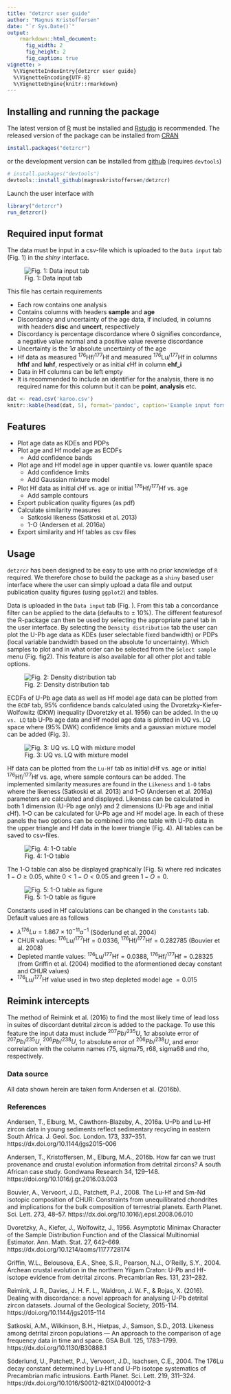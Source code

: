 ```yaml
---
title: "detzrcr user guide"
author: "Magnus Kristoffersen"
date: "`r Sys.Date()`"
output:
    rmarkdown::html_document:
      fig_width: 2
      fig_height: 2
      fig_caption: true
vignette: >
  %\VignetteIndexEntry{detzrcr user guide}
  %\VignetteEncoding{UTF-8}
  %\VignetteEngine{knitr::rmarkdown}
---
```

## Installing and running the package

The latest version of [R](https://r-project.org) must be installed and
[Rstudio](https://rstudio.com) is recommended.
The released version of the package can be installed from
[CRAN](https://CRAN.R-project.org/package=detzrcr)

```r
install.packages("detzrcr")
```
or the development version can be installed from 
[github](https://github.com/magnuskristoffersen/detzrcr) (requires `devtools`)

```r
# install.packages("devtools")
devtools::install_github(magnuskristoffersen/detzrcr)
```

Launch the user interface with
```r
library("detzrcr")
run_detzrcr()
```

## Required input format

The data must be input in a csv-file which is uploaded to the `Data input` tab
(Fig. 1) in the *shiny* interface. 

![Fig. 1: Data input tab](data_input.png)

This file has certain requirements

* Each row contains one analysis
* Contains columns with headers **sample** and **age**
* Discordancy and uncertainty of the age data, if included, in columns with
headers **disc** and **uncert**, respectively
* Discordancy is percentage discordance where 0 signifies concordance, a
negative value normal and a positive value reverse discordance
* Uncertainty is the $1\sigma$ absolute uncertainty of the age
* Hf data as measured $^{176}$Hf/$^{177}$Hf and measured $^{176}$Lu/$^{177}$Hf
in columns **hfhf** and **luhf**, respectively or as initial $\epsilon$Hf in
column **ehf_i**
* Data in Hf columns can be left empty
* It is recommended to include an identifier for the analysis, there is no
required name for this column but it can be **point**, **analysis** etc.

```r
dat <- read.csv('karoo.csv')
knitr::kable(head(dat, 5), format='pandoc', caption='Example input format')
```

## Features

* Plot age data as KDEs and PDPs
* Plot age and Hf model age as ECDFs
    + Add confidence bands
* Plot age and Hf model age in upper quantile vs. lower quantile space
    + Add confidence limits
    + Add Gaussian mixture model
* Plot Hf data as initial $\epsilon$Hf vs. age or initial $^{176}$Hf/$^{177}$Hf
vs. age
    + Add sample contours
* Export publication quality figures (as pdf)
* Calculate similarity measures
    + Satkoski likeness (Satkoski et al. 2013)
    + 1-O (Andersen et al. 2016a)
* Export similarity and Hf tables as csv files

## Usage
`detzrcr` has been designed to be easy to use with no prior knowledge of
`R` required. We therefore chose to build the package as a `shiny` 
based user interface where the user can simply upload a data file and output
publication quality figures (using `ggplot2`) and tables.

Data is uploaded in the `Data input` tab (Fig. \ref{fig1}). From this tab a
concordance filter can be applied to the data (defaults to $\pm$ 10%). The
different featuresof the R-package can then be used by selecting the appropriate
panel tab in the user interface. By selecting the `Density distribution` tab the
user can plot the U-Pb age data as KDEs (user selectable fixed bandwidth) or
PDPs (local variable bandwidth based on the absolute $1\sigma$ uncertainty).
Which samples to plot and in what order can be selected from the `Select sample`
menu (Fig. fig2). This feature is also available for all other plot and table
options.

![Fig. 2: Density distribution tab](kde.png)

ECDFs of U-Pb age data as well as Hf model age data can be plotted from the
`ECDF` tab, 95% confidence bands calculated using the Dvoretzky-Kiefer-Wolfowitz
(DKW) inequality (Dvoretzky et al. 1956) can be added.
In the `UQ vs. LQ` tab U-Pb age data and Hf model age data is plotted in UQ vs.
LQ space where (95% DWK) confidence limits and a gaussian mixture model can be
added (Fig. 3).

![Fig. 3: UQ vs. LQ with mixture model](uqlq.png)

Hf data can be plotted from the `Lu-Hf` tab as initial $\epsilon$Hf vs. age or
initial $^{176}$Hf/$^{177}$Hf vs. age, where sample contours can be added.
The implemented similarity measures are found in the `Likeness` and `1-O` tabs
where the likeness (Satkoski et al. 2013) and 1-O (Andersen et al. 2016a)
parameters are calculated and displayed. Likeness can be calculated in both 1
dimension (U-Pb age only) and 2 dimensions (U-Pb age and initial $\epsilon$Hf).
1-O can be calculated for U-Pb age and Hf model age. In each of these panels the
two options can be combined into one table with U-Pb data in the upper triangle
and Hf data in the lower triangle (Fig. 4). All tables can be saved to
csv-files.

![Fig. 4: 1-O table](1-o.png)

The 1-O table can also be displayed graphically (Fig. 5) where red indicates
$1-O \geq 0.05$, white $0 < 1-O < 0.05$ and green $1-O = 0$.

![Fig. 5: 1-O table as figure](oplot.png)

Constants used in Hf calculations can be changed in the `Constants` tab.
Default values are as follows

* $\lambda ^{176}Lu = 1.867 \times 10^{-11} a^{-1}$ (Söderlund et al. 2004) 
* CHUR values: $^{176}$Lu/$^{177}$Hf$=0.0336$, $^{176}$Hf/$^{177}$Hf$=0.282785$
(Bouvier et al. 2008)
* Depleted mantle values: $^{176}$Lu/$^{177}$Hf$=0.0388$,
$^{176}$Hf/$^{177}$Hf$=0.28325$ (from Griffin et al. (2004) modified to 
the aformentioned decay constant and CHUR values)
* $^{176}$Lu/$^{177}$Hf value used in two step depleted model age $=0.015$

## Reimink intercepts

The method of Reimink et al. (2016) to find the most likely time of lead loss in
suites of discordant detrital zircon is added to the package. To use this
feature the input data must include $^{207}Pb/^{235}U$, $1\sigma$ absolute
error of $^{207}Pb/^{235}U$, $^{206}Pb/^{238}U$, $1\sigma$ absolute error of
$^{206}Pb/^{238}U$, and error correlation with the column names r75, sigma75,
r68, sigma68 and rho, respectively.

### Data source
All data shown herein are taken form Andersen et al. (2016b).

### References
Andersen, T., Elburg, M., Cawthorn-Blazeby, A., 2016a. U–Pb and Lu–Hf zircon data
in young sediments reflect sedimentary recycling in eastern South Africa. J.
Geol. Soc. London. 173, 337–351. https://dx.doi.org/10.1144/jgs2015-006

Andersen, T., Kristoffersen, M., Elburg, M.A., 2016b. How far can we trust
provenance and crustal evolution information from detrital zircons? A south
African case study. Gondwana Research 34, 129–148.
https://doi.org/10.1016/j.gr.2016.03.003

Bouvier, A., Vervoort, J.D., Patchett, P.J., 2008. The Lu-Hf and Sm-Nd isotopic
composition of CHUR: Constraints from unequilibrated chondrites and implications
for the bulk composition of terrestrial planets. Earth Planet. Sci. Lett. 273,
48–57. https://dx.doi.org/10.1016/j.epsl.2008.06.010

Dvoretzky, A., Kiefer, J., Wolfowitz, J., 1956. Asymptotic Minimax Character of
the Sample Distribution Function and of the Classical Multinomial Estimator.
Ann. Math. Stat. 27, 642–669. https://dx.doi.org/10.1214/aoms/1177728174

Griffin, W.L., Belousova, E.A., Shee, S.R., Pearson, N.J., O’Reilly, S.Y., 2004.
Archean crustal evolution in the northern Yilgam Craton: U-Pb and Hf-isotope
evidence from detrital zircons. Precambrian Res. 131, 231–282.

Reimink, J. R., Davies, J. H. F. L., Waldron, J. W. F., & Rojas, X. (2016).
Dealing with discordance: a novel approach for analysing U-Pb detrital zircon
datasets. Journal of the Geological Society, 2015-114.
https://doi.org/10.1144/jgs2015-114

Satkoski, A.M., Wilkinson, B.H., Hietpas, J., Samson, S.D., 2013. Likeness among
detrital zircon populations — An approach to the comparison of age frequency
data in time and space. GSA Bull. 125, 1783–1799.
https://dx.doi.org/10.1130/B30888.1

Söderlund, U., Patchett, P.J., Vervoort, J.D., Isachsen, C.E., 2004. The 176Lu
decay constant determined by Lu-Hf and U-Pb isotope systematics of Precambrian
mafic intrusions. Earth Planet. Sci. Lett. 219, 311–324.
https://dx.doi.org/10.1016/S0012-821X(04)00012-3
